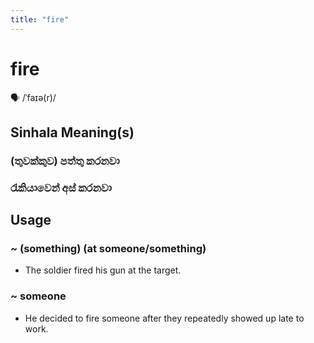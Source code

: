 ```yaml
---
title: "fire"
---
```


# fire

🗣️ /ˈfaɪə(r)/

## Sinhala Meaning(s)

### (තුවක්කුව) පත්තු කරනවා
### රැකියාවෙන් අස් කරනවා

## Usage

### ~ (something) (at someone/something)

- The soldier fired his gun at the target.


### ~ someone

- He decided to fire someone after they repeatedly showed up late to work.


